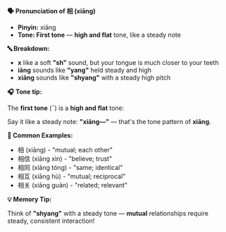 **🗣️ Pronunciation of 相 (xiāng)**

- **Pinyin:** xiāng
- **Tone: First tone** — **high and flat** tone, like a steady note

**🔤 Breakdown:**

- **x** like a soft **"sh"** sound, but your tongue is much closer to your teeth
- **iāng** sounds like **"yang"** held steady and high
- **xiāng** sounds like **"shyang"** with a steady high pitch

**🎧 Tone tip:**

The **first tone** (ˉ) is a **high and flat** tone:

Say it like a steady note: **"xiāng—"** — that's the tone pattern of **xiāng**.

**📝 Common Examples:**

- 相 (xiāng) - "mutual; each other"
- 相信 (xiāng xìn) - "believe; trust"
- 相同 (xiāng tóng) - "same; identical"
- 相互 (xiāng hù) - "mutual; reciprocal"
- 相关 (xiāng guān) - "related; relevant"

**💡 Memory Tip:**

Think of **"shyang"** with a steady tone — **mutual** relationships require steady, consistent
interaction!
